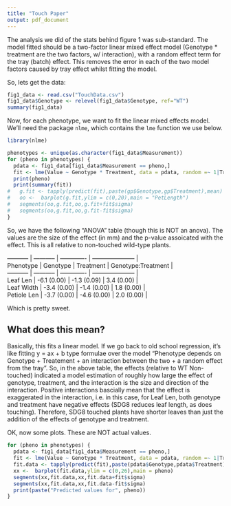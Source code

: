 ```yaml
---
title: "Touch Paper"
output: pdf_document
---
```


The analysis we did of the stats behind figure 1 was sub-standard. The model fitted should be a two-factor linear mixed effect model (Genotype * treatment are the two factors, w/ interaction), with a random effect term for the tray (batch) effect. This removes the error in each of the two model factors caused by tray effect whilst fitting the model.

So, lets get the data:
```r
fig1_data <- read.csv("TouchData.csv")
fig1_data$Genotype <- relevel(fig1_data$Genotype, ref="WT")
summary(fig1_data)
```

Now, for each phenotype, we want to fit the linear mixed effects model. We'll need the package `nlme`, which contains the `lme` function we use below.


```r
library(nlme)

phenotypes <- unique(as.character(fig1_data$Measurement))
for (pheno in phenotypes) {
  pdata <- fig1_data[fig1_data$Measurement == pheno,]
  fit <- lme(Value ~ Genotype * Treatment, data = pdata, random =~ 1|Tray)
  print(pheno)
  print(summary(fit))
#   g.fit <- tapply(predict(fit),paste(gp$Genotype,gp$Treatment),mean)
#   oo <-  barplot(g.fit,ylim = c(0,20),main = "PetLength")
#   segments(oo,g.fit,oo,g.fit+fit$sigma)
#   segments(oo,g.fit,oo,g.fit-fit$sigma)
}
```

So, we have the following "ANOVA" table (though this is NOT an anova). The values are the size of the effect (in mm) and the p-value assoicated with the effect. This is all relative to non-touched wild-type plants.  

| ----------- | ----------- | ------------- | --------------------- |
| Phenotype   | Genotype    | Treatment     | Genotype:Treatment    |
| ----------- | ----------- | ------------- | --------------------- |
| Leaf Len    | -6.1 (0.00) | -1.3 (0.09)   | 3.4 (0.00)            |
| Leaf Width  | -3.4 (0.00) | -1.4 (0.00)   | 1.8 (0.00)            |
| Petiole Len | -3.7 (0.00) | -4.6 (0.00)   | 2.0 (0.00)            |


Which is pretty sweet.

What does this mean?
--------------------

Basically, this fits a linear model. If we go back to old school regression,
it's like fitting y = ax + b type formulae over the model "Phenotype depends on
Genotype + Treatement + an interaction between the two + a random effect from
the tray".  So, in the above table, the effects (relative to WT Non-touched)
indicated a model estimation of roughly how large the effect of genotype,
treatment, and the interaction is the size and direction of the interaction.
Positive interactions bascially mean that the effect is exaggerated in the
interaction, i.e. in this case, for Leaf Len, both genotype and treatment have
negative effects (SDG8 reduces leaf length, as does touching). Therefore, SDG8
touched plants have shorter leaves than just the addition of the effects of
genotype and treatment.


OK, now some plots. These are NOT actual values. 

```r
for (pheno in phenotypes) {
  pdata <- fig1_data[fig1_data$Measurement == pheno,]
  fit <- lme(Value ~ Genotype * Treatment, data = pdata, random =~ 1|Tray)
  fit.data <- tapply(predict(fit),paste(pdata$Genotype,pdata$Treatment),mean)
  xx <-  barplot(fit.data,ylim = c(0,26),main = pheno)
  segments(xx,fit.data,xx,fit.data+fit$sigma)
  segments(xx,fit.data,xx,fit.data-fit$sigma)
  print(paste("Predicted values for", pheno))
}
```
